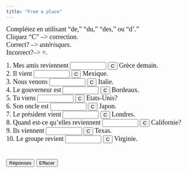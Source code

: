 ```yaml
---
title: "From a place"
---
```

<p align=left><font face="Garamond" size="4">Complétez en utilisant "de," 
        "du," "des," ou "d'." <br>
        Cliquez "C" --&gt; correction.<br>
        Correct? --&gt; *astérisques*. <br>
        Incorrect?--&gt; =.<br>
        </font></p>

<form action="" method=post>
              <font face="Garamond" size="4"> 1. Mes amis reviennent 
              <input size=9 
      name=item1>
              <input onClick="dasher(form.item1, 'de')" type=button value=C name=Button>
              Grèce demain.<br>
              2. Il vient 
              <input size=9 name=item2>
              <input onClick="dasher(form.item2, 'du')" type=button value=C name=Button>
              Mexique.<br>
              3. Nous venons 
              <input size=9 name=item3>
              <input onClick="dasher(form.item3, 'd\'')" type=button value=C name=Button>
              Italie.<br>
              4. Le gouverneur est 
              <input size=9 name=item4>
              <input onClick="dasher(form.item4, 'de')" type=button value=C name=Button>
              Bordeaux.<br>
              5. Tu viens 
              <input size=9 name=item5>
              <input onClick="dasher(form.item5, 'des')" type=button value=C name=Button>
              Etats-Unis?<br>
              6. Son oncle est 
              <input size=9 name=item6>
              <input onClick="dasher(form.item6, 'du')" type=button value=C name=Button>
              Japon.<br>
              7. Le président vient 
              <input size=9 name=item7>
              <input onClick="dasher(form.item7, 'de')" type=button value=C name=Button>
              Londres.<br>
              8. Quand est-ce qu'elles reviennent 
              <input size=9 name=item8>
              <input onClick="dasher(form.item8, 'de')" type=button value=C name=Button>
              Californie?<br>
              9. Ils viennent 
              <input size=9 name=item9>
              <input onClick="dasher(form.item9, 'du')" type=button value=C name=Button>
              Texas.<br>
              10. Le groupe revient 
              <input size=9 name=item10>
              <input onClick="dasher(form.item10, 'de')" type=button value=C name=Button>
              Virginie. <br>
              <br>
              <br>
              <input onClick="form.item1.value='de';form.item2.value='du';form.item3.value='d\'';form.item4.value='de';form.item5.value='des';form.item6.value='du';form.item7.value='de';form.item8.value='de';form.item9.value='du';form.item10.value='de';" type=button value="Réponses" name=Button>
              <input onClick="form.item1.value='';form.item2.value='';form.item3.value='';form.item4.value='';form.item5.value='';form.item6.value='';form.item7.value='';form.item8.value='';form.item9.value='';form.item10.value='';" type=button value="Effacer" name=Button>
              </font> 
            </form>

<SCRIPT Language="JavaScript">
//  This code is based on George Mitrevski's original CLOZE code.  
//  Dennie Hoopingarner modified it to provide more detailed feedback about the user's responses, 
//  in a manner similar to the Dasher program.
//  You are welcome to use and modify this code, but please give credit where credit is due. 
//  Dennie Hoopingarner, Michigan State University  hooping4@msu.edu
//  Content by: Alison Murray Levine, University of Virginia, alevine@virginia.edu, 
function dasher(Student, Correct) {
var studentAnswer = Student.value;
var correctAnswer = Correct;
result = ""
for (var c = 0; c< correctAnswer.length; c ++) {
	var CorrectX = correctAnswer.charAt(c);
	var StudentX = studentAnswer.charAt(c);
	if (CorrectX == StudentX) {
	result = result + CorrectX;
	}
	else {
	result = result +  "=";
	}
}
Student.value = result;
    if (studentAnswer == correctAnswer){
    Student.value = "*" + studentAnswer + "*";
    }
}

<!-- done hiding --></SCRIPT>